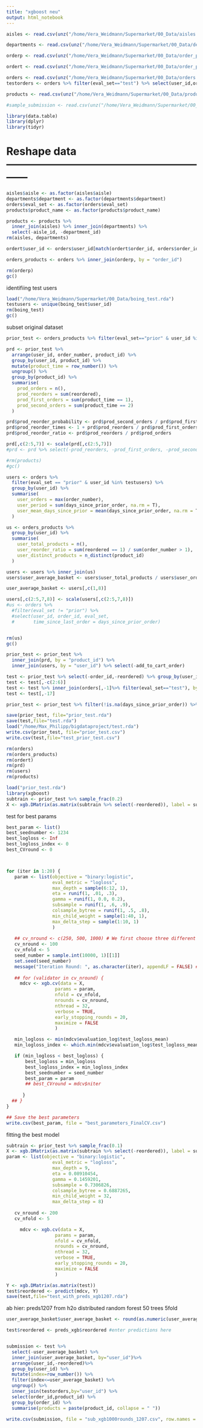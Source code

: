 ```yaml
---
title: "xgboost neu"
output: html_notebook
---
```



```r
aisles <- read.csv(unz("/home/Vera_Weidmann/Supermarket/00_Data/aisles.csv.zip", "aisles.csv"), stringsAsFactors = FALSE)

departments <- read.csv(unz("/home/Vera_Weidmann/Supermarket/00_Data/departments.csv.zip", "departments.csv"), stringsAsFactors = FALSE)

orderp <- read.csv(unz("/home/Vera_Weidmann/Supermarket/00_Data/order_products__prior.csv.zip", "order_products__prior.csv"), stringsAsFactors = FALSE)

ordert <- read.csv(unz("/home/Vera_Weidmann/Supermarket/00_Data/order_products__train.csv.zip", "order_products__train.csv"), stringsAsFactors = FALSE)

orders <- read.csv(unz("/home/Vera_Weidmann/Supermarket/00_Data/orders.csv.zip", "orders.csv"), stringsAsFactors = FALSE)
testorders <- orders %>% filter(eval_set=="test") %>% select(user_id,order_id)

products <- read.csv(unz("/home/Vera_Weidmann/Supermarket/00_Data/products.csv.zip", "products.csv"), stringsAsFactors = FALSE)

#sample_submission <- read.csv(unz("/home/Vera_Weidmann/Supermarket/00_Data/sample_submission.csv.zip", "sample_submission.csv"), stringsAsFactors = FALSE)

```

```r
library(data.table)
library(dplyr)
library(tidyr)

```

# Reshape data ------------------------------------------------------------
```r
aisles$aisle <- as.factor(aisles$aisle)
departments$department <- as.factor(departments$department)
orders$eval_set <- as.factor(orders$eval_set)
products$product_name <- as.factor(products$product_name)

products <- products %>% 
  inner_join(aisles) %>% inner_join(departments) %>% 
  select(-aisle_id, -department_id)
rm(aisles, departments)

ordert$user_id <- orders$user_id[match(ordert$order_id, orders$order_id)]

orders_products <- orders %>% inner_join(orderp, by = "order_id")

rm(orderp)
gc()

```

identifiing test users
```r
load("/home/Vera_Weidmann/Supermarket/00_Data/boing_test.rda")
testusers <- unique(boing_test$user_id)
rm(boing_test)
gc()
```

subset original dataset
```r
prior_test <- orders_products %>% filter(eval_set=="prior" & user_id %in% testusers)
```

```r
prd <- prior_test %>%
  arrange(user_id, order_number, product_id) %>%
  group_by(user_id, product_id) %>%
  mutate(product_time = row_number()) %>%
  ungroup() %>%
  group_by(product_id) %>%
  summarise(
    prod_orders = n(),
    prod_reorders = sum(reordered),
    prod_first_orders = sum(product_time == 1),
    prod_second_orders = sum(product_time == 2)
  )

prd$prod_reorder_probability <- prd$prod_second_orders / prd$prod_first_orders
prd$prod_reorder_times <- 1 + prd$prod_reorders / prd$prod_first_orders
prd$prod_reorder_ratio <- prd$prod_reorders / prd$prod_orders

prd[,c(2:5,7)] <- scale(prd[,c(2:5,7)])
#prd <- prd %>% select(-prod_reorders, -prod_first_orders, -prod_second_orders)

#rm(products)
#gc()
```

```r
users <- orders %>%
  filter(eval_set == "prior" & user_id %in% testusers) %>%
  group_by(user_id) %>%
  summarise(
    user_orders = max(order_number),
    user_period = sum(days_since_prior_order, na.rm = T),
    user_mean_days_since_prior = mean(days_since_prior_order, na.rm = T)
  )

us <- orders_products %>%
  group_by(user_id) %>%
  summarise(
    user_total_products = n(),
    user_reorder_ratio = sum(reordered == 1) / sum(order_number > 1),
    user_distinct_products = n_distinct(product_id)
  )

users <- users %>% inner_join(us)
users$user_average_basket <- users$user_total_products / users$user_orders

user_average_basket <- users[,c(1,8)]

users[,c(2:5,7,8)] <- scale(users[,c(2:5,7,8)])
#us <- orders %>%
  #filter(eval_set != "prior") %>%
  #select(user_id, order_id, eval_set,
  #       time_since_last_order = days_since_prior_order)


rm(us)
gc()
```

```r
prior_test <- prior_test %>% 
  inner_join(prd, by = "product_id") %>%
  inner_join(users, by = "user_id") %>% select(-add_to_cart_order)
```

```r
test <- prior_test %>% select(-order_id,-reordered) %>% group_by(user_id,product_id) %>%  filter(order_number==max(order_number)) %>% arrange(product_id,user_id)
test <- test[,-c(2:6)]
test <- test %>% inner_join(orders[,-1]%>% filter(eval_set=="test"), by="user_id")
test <- test[,-17]
```

```r
prior_test <- prior_test %>% filter(!is.na(days_since_prior_order)) %>% select(-eval_set,-order_id)
```

```r
save(prior_test, file="prior_test.rda")
save(test,file="test.rda")
load("/home/Max_Philipp/bigdataproject/test.rda")
write.csv(prior_test, file="prior_test.csv")
write.csv(test,file="test_prior_test.csv")
```

```r
rm(orders)
rm(orders_products)
rm(ordert)
rm(prd)
rm(users)
rm(products)
```


```r
load("prior_test.rda")
library(xgboost)
subtrain <- prior_test %>% sample_frac(0.2)
X <- xgb.DMatrix(as.matrix(subtrain %>% select(-reordered)), label = subtrain$reordered)
```

test for best params
```r
best_param <- list()
best_seednumber <- 1234
best_logloss <- Inf
best_logloss_index <- 0
best_CVround <- 0



for (iter in 1:20) {
   param <- list(objective = "binary:logistic",
                 eval_metric = "logloss",
                 max_depth = sample(6:12, 1),
                 eta = runif(1, .01, .3),
                 gamma = runif(1, 0.0, 0.2),
                 subsample = runif(1, .6, .9),
                 colsample_bytree = runif(1, .5, .8),
                 min_child_weight = sample(1:40, 1),
                 max_delta_step = sample(1:10, 1)
                 )
   
   ## cv_nround <- c(250, 500, 1000) # We first choose three different numbers of rounds. However, putting early_stopping in place made this step obsolete. Therefere, we were able to get rid of the nested for loop.
   cv_nround <- 100
   cv_nfold <- 5
   seed_number = sample.int(10000, 1)[[1]]
   set.seed(seed_number)
   message("Iteration Round: ", as.character(iter), appendLF = FALSE) ## Check at which iteration we are.
   
   ## for (validator in cv_nround) {
     mdcv <- xgb.cv(data = X,
                  params = param,
                  nfold = cv_nfold,
                  nrounds = cv_nround,
                  nthread = 32,
                  verbose = TRUE,
                  early_stopping_rounds = 20,
                  maximize = FALSE
                  )

   min_logloss <- min(mdcv$evaluation_log$test_logloss_mean)
   min_logloss_index <- which.min(mdcv$evaluation_log$test_logloss_mean)

   if (min_logloss < best_logloss) {
       best_logloss = min_logloss
       best_logloss_index = min_logloss_index
       best_seednumber = seed_number
       best_param = param
       ## best_CVround = mdcv$niter
       
      }
  ## }
}

## Save the best parameters
write.csv(best_param, file = "best_parameters_FinalCV.csv")

```

fitting the best model

```r
subtrain <- prior_test %>% sample_frac(0.1)
X <- xgb.DMatrix(as.matrix(subtrain %>% select(-reordered)), label = subtrain$reordered)
param <- list(objective = "binary:logistic",
                 eval_metric = "logloss",
                 max_depth = 9,
                 eta = 0.08910454,
                 gamma = 0.1459201,
                 subsample = 0.7306826,
                 colsample_bytree = 0.6887265,
                 min_child_weight = 32,
                 max_delta_step = 8)
                 
   cv_nround <- 200
   cv_nfold <- 5

     mdcv <- xgb.cv(data = X,
                  params = param,
                  nfold = cv_nfold,
                  nrounds = cv_nround,
                  nthread = 32,
                  verbose = TRUE,
                  early_stopping_rounds = 20,
                  maximize = FALSE
                  )

Y <- xgb.DMatrix(as.matrix(test))
test$reordered <- predict(mdcv, Y)
save(test,file="test_with_preds_xgb1207.rda")
```

ab hier: preds1207 from h2o distributed random forest 50 trees 5fold

```r
user_average_basket$user_average_basket <- round(as.numeric(user_average_basket$user_average_basket))
```

```r
test$reordered <- preds_xgb$reordered #enter predictions here


submission <- test %>% 
  select(-user_average_basket) %>% 
  inner_join(user_average_basket, by="user_id")%>% 
  arrange(user_id,-reordered)%>% 
  group_by(user_id) %>% 
  mutate(index=row_number()) %>% 
  filter(index<=user_average_basket) %>% 
  ungroup() %>% 
  inner_join(testorders,by="user_id") %>% 
  select(order_id,product_id) %>%
  group_by(order_id) %>% 
  summarise(products = paste(product_id, collapse = " "))

write.csv(submission, file = "sub_xgb1000rounds_1207.csv", row.names = F)
```

